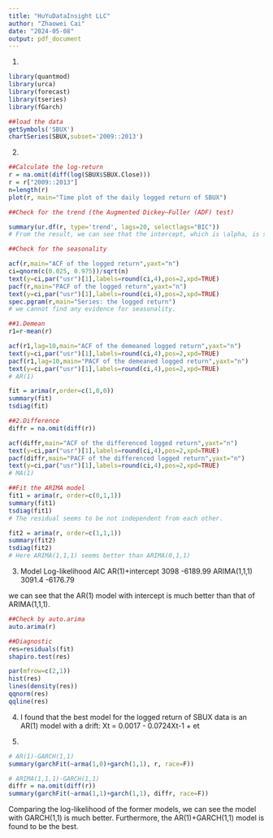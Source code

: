 ---
title: "HuYuDataInsight LLC"
author: "Zhaowei Cai"
date: "2024-05-08"
output: pdf_document
---

1. 
```{r}
library(quantmod)
library(urca)
library(forecast)
library(tseries)
library(fGarch)

##load the data
getSymbols('SBUX')
chartSeries(SBUX,subset='2009::2013')
```

2.
```{r}
##Calculate the log-return
r = na.omit(diff(log(SBUX$SBUX.Close)))
r = r["2009::2013"]
n=length(r)
plot(r, main="Time plot of the daily logged return of SBUX")

##Check for the trend (the Augmented Dickey–Fuller (ADF) test)

summary(ur.df(r, type='trend', lags=20, selectlags="BIC"))
# From the result, we can see that the intercept, which is \alpha, is significantly different from 0. It means that the mean of the time series is not 0, in other words, there is a drift. Also, there is no linear trend for this time series because the coefficient for tt is not significant. 

##Check for the seasonality

acf(r,main="ACF of the logged return",yaxt="n")
ci=qnorm(c(0.025, 0.975))/sqrt(n)
text(y=ci,par("usr")[1],labels=round(ci,4),pos=2,xpd=TRUE)
pacf(r,main="PACF of the logged return",yaxt="n")
text(y=ci,par("usr")[1],labels=round(ci,4),pos=2,xpd=TRUE)
spec.pgram(r,main="Series: the logged return")
# we cannot find any evidence for seasonality. 

##1.Demean
r1=r-mean(r)

acf(r1,lag=10,main="ACF of the demeaned logged return",yaxt="n")
text(y=ci,par("usr")[1],labels=round(ci,4),pos=2,xpd=TRUE)
pacf(r1,lag=10,main="PACF of the demeaned logged return",yaxt="n")
text(y=ci,par("usr")[1],labels=round(ci,4),pos=2,xpd=TRUE)
# AR(1)

fit = arima(r,order=c(1,0,0))
summary(fit)
tsdiag(fit)

##2.Difference
diffr = na.omit(diff(r))

acf(diffr,main="ACF of the differenced logged return",yaxt="n")
text(y=ci,par("usr")[1],labels=round(ci,4),pos=2,xpd=TRUE)
pacf(diffr,main="PACF of the differenced logged return",yaxt="n")
text(y=ci,par("usr")[1],labels=round(ci,4),pos=2,xpd=TRUE)
# MA(1)

##Fit the ARIMA model
fit1 = arima(r, order=c(0,1,1))
summary(fit1)
tsdiag(fit1)
# The residual seems to be not independent from each other. 

fit2 = arima(r, order=c(1,1,1))
summary(fit2)
tsdiag(fit2)
# Here ARIMA(1,1,1) seems better than ARIMA(0,1,1)
```

3.
Model	          Log-likelihood	AIC
AR(1)+intercept	3098	          -6189.99
ARIMA(1,1,1)	  3091.4	        -6176.79

we can see that the AR(1) model with intercept is much better than that of ARIMA(1,1,1). 

```{r}
##Check by auto.arima
auto.arima(r)

##Diagnostic
res=residuals(fit)
shapiro.test(res)

par(mfrow=c(2,1))
hist(res)
lines(density(res))
qqnorm(res)          
qqline(res)
```

4.
I found that the best model for the logged return of SBUX data is an AR(1) model with a drift:
Xt = 0.0017 - 0.0724Xt-1 + et

5.
```{r}
# AR(1)-GARCH(1,1)
summary(garchFit(~arma(1,0)+garch(1,1), r, race=F))

# ARIMA(1,1,1)-GARCH(1,1)
diffr = na.omit(diff(r))
summary(garchFit(~arma(1,1)+garch(1,1), diffr, race=F))
```

Comparing the log-likelihood of the former models, we can see the model with GARCH(1,1) is much better. Furthermore, the AR(1)+GARCH(1,1) model is found to be the best.